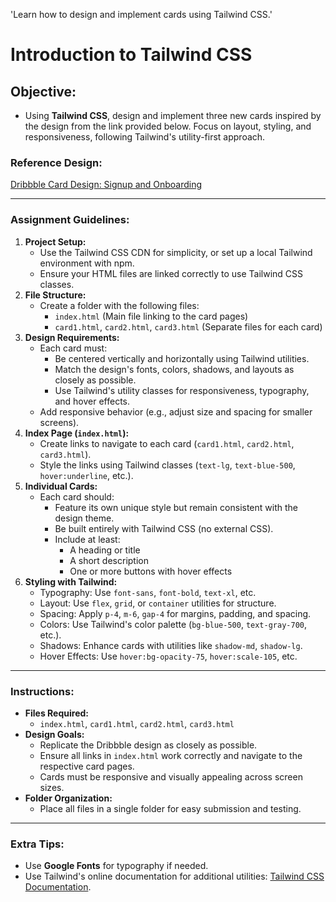 
  'Learn how to design and implement cards using Tailwind CSS.'

<HeroPattern />

# Introduction to Tailwind CSS

## **Objective:**

- Using **Tailwind CSS**, design and implement three new cards inspired by the design from the link provided below. Focus on layout, styling, and responsiveness, following Tailwind's utility-first approach.

### **Reference Design:**

[Dribbble Card Design: Signup and Onboarding](https://dribbble.com/shots/15573169-Signup-and-onboarding)

---

### **Assignment Guidelines:**

1. **Project Setup:**
   - Use the Tailwind CSS CDN for simplicity, or set up a local Tailwind environment with npm.
   - Ensure your HTML files are linked correctly to use Tailwind CSS classes.
2. **File Structure:**
   - Create a folder with the following files:
     - `index.html` (Main file linking to the card pages)
     - `card1.html`, `card2.html`, `card3.html` (Separate files for each card)
3. **Design Requirements:**
   - Each card must:
     - Be centered vertically and horizontally using Tailwind utilities.
     - Match the design's fonts, colors, shadows, and layouts as closely as possible.
     - Use Tailwind's utility classes for responsiveness, typography, and hover effects.
   - Add responsive behavior (e.g., adjust size and spacing for smaller screens).
4. **Index Page (`index.html`):**
   - Create links to navigate to each card (`card1.html`, `card2.html`, `card3.html`).
   - Style the links using Tailwind classes (`text-lg`, `text-blue-500`, `hover:underline`, etc.).
5. **Individual Cards:**
   - Each card should:
     - Feature its own unique style but remain consistent with the design theme.
     - Be built entirely with Tailwind CSS (no external CSS).
     - Include at least:
       - A heading or title
       - A short description
       - One or more buttons with hover effects
6. **Styling with Tailwind:**
   - Typography: Use `font-sans`, `font-bold`, `text-xl`, etc.
   - Layout: Use `flex`, `grid`, or `container` utilities for structure.
   - Spacing: Apply `p-4`, `m-6`, `gap-4` for margins, padding, and spacing.
   - Colors: Use Tailwind's color palette (`bg-blue-500`, `text-gray-700`, etc.).
   - Shadows: Enhance cards with utilities like `shadow-md`, `shadow-lg`.
   - Hover Effects: Use `hover:bg-opacity-75`, `hover:scale-105`, etc.

---

### **Instructions:**

- **Files Required:**
  - `index.html`, `card1.html`, `card2.html`, `card3.html`
- **Design Goals:**
  - Replicate the Dribbble design as closely as possible.
  - Ensure all links in `index.html` work correctly and navigate to the respective card pages.
  - Cards must be responsive and visually appealing across screen sizes.
- **Folder Organization:**
  - Place all files in a single folder for easy submission and testing.

---

### **Extra Tips:**

- Use **Google Fonts** for typography if needed.
- Use Tailwind's online documentation for additional utilities: [Tailwind CSS Documentation](https://tailwindcss.com/docs).
